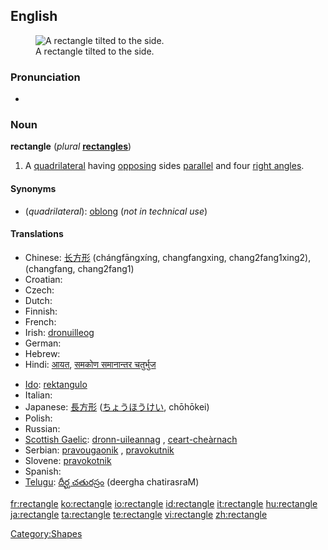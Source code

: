 {{wikipedia}}
==English==
[[Image:Geometry Rectangle.png|thumb|right|A rectangle tilted to the side.]]

===Pronunciation===
*{{audio|en-us-rectangle.ogg|Audio (US)}}

===Noun===
'''rectangle''' (''plural'' '''[[rectangles]]''')

# {{geometry}} A [[quadrilateral]] having [[opposing]] sides [[parallel]] and four [[right angle]]s.

====Synonyms====
*(''quadrilateral''): [[oblong]] (''not in technical use'')

====Translations====
{{trans-top|quadrilateral}}
* Chinese: [[长方形]] (chángfāngxíng, changfangxing, chang2fang1xing2), (changfang, chang2fang1)
* Croatian: {{t-|hr|pravokutnik|m}}
* Czech: {{t-|cs|obdélník|m}}
* Dutch: {{t-|nl|rechthoek}}
* Finnish: {{t+|fi|suorakulmio}}
* French: {{t+|fr|rectangle|m}}
* Irish: [[dronuilleog]]
* German: {{t+|de|Rechteck|n}}
* Hebrew: {{he-translation|מלבן|malbén}} {{m}}
* Hindi: [[आयत]], [[समकोण समानान्तर चतुर्भुज]]
{{trans-mid}}
* [[Ido]]: [[rektangulo]]
* Italian: {{t-|it|rettangolo|m}}
* Japanese: [[長方形]] ([[ちょうほうけい]], chōhōkei)
* Polish: {{t+|pl|prostokąt}}
* Russian: {{t+|ru|прямоугольник|sc=Cyrl}}
* [[Scottish Gaelic]]: [[dronn-uileannag]] {{f}}, [[ceart-cheàrnach]] {{m}}
* Serbian: [[pravougaonik]] {{m}}, [[pravokutnik]] {{m}}
* Slovene: [[pravokotnik]] {{m}}
* Spanish: {{t+|es|rectángulo|m}}
* [[Telugu]]: [[దీర్ఘ చతురస్రం]] (deergha chatirasraM)
{{trans-bottom}}

[[Category:Shapes]]

[[fr:rectangle]]
[[ko:rectangle]]
[[io:rectangle]]
[[id:rectangle]]
[[it:rectangle]]
[[hu:rectangle]]
[[ja:rectangle]]
[[ta:rectangle]]
[[te:rectangle]]
[[vi:rectangle]]
[[zh:rectangle]]